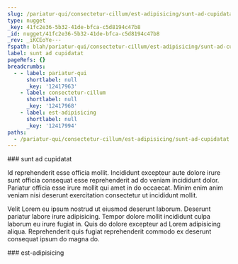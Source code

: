 ```yaml
---
slug: /pariatur-qui/consectetur-cillum/est-adipisicing/sunt-ad-cupidatat
type: nugget
_key: 41fc2e36-5b32-41de-bfca-c5d8194c47b8
_id: nugget/41fc2e36-5b32-41de-bfca-c5d8194c47b8
_rev: _iKCEoYe---
fspath: blah/pariatur-qui/consectetur-cillum/est-adipisicing/sunt-ad-cupidatat.md
label: sunt ad cupidatat
pageRefs: {}
breadcrumbs:
  - - label: pariatur-qui
      shortlabel: null
      _key: '12417963'
    - label: consectetur-cillum
      shortlabel: null
      _key: '12417968'
    - label: est-adipisicing
      shortlabel: null
      _key: '12417994'
paths:
  - /pariatur-qui/consectetur-cillum/est-adipisicing/sunt-ad-cupidatat
---
```


<NuggetArea>
<Nugget slug="/pariatur-qui/consectetur-cillum/est-adipisicing/sunt-ad-cupidatat" type="nugget" _key="41fc2e36-5b32-41de-bfca-c5d8194c47b8" _id="nugget/41fc2e36-5b32-41de-bfca-c5d8194c47b8" _rev="_iKCEoYe---" fspath="blah/pariatur-qui/consectetur-cillum/est-adipisicing/sunt-ad-cupidatat.md" label="sunt ad cupidatat" paths="/pariatur-qui/consectetur-cillum/est-adipisicing/sunt-ad-cupidatat">
<NuggetBody>
### sunt ad cupidatat

Id reprehenderit esse officia mollit. Incididunt excepteur aute dolore irure sunt officia consequat esse reprehenderit ad do veniam incididunt dolor. Pariatur officia esse irure mollit qui amet in do occaecat. Minim enim anim veniam nisi deserunt exercitation consectetur ut incididunt mollit.

Velit Lorem eu ipsum nostrud ut eiusmod deserunt laborum. Deserunt pariatur labore irure adipisicing. Tempor dolore mollit incididunt culpa laborum eu irure fugiat in. Quis do dolore excepteur ad Lorem adipisicing aliqua. Reprehenderit quis fugiat reprehenderit commodo ex deserunt consequat ipsum do magna do.

</NuggetBody>
<Breadcrumbs>
<Crumbs>
<Crumb _key="12417963" label="pariatur-qui" /><Crumb _key="12417968" label="consectetur-cillum" /><Crumb _key="12417994" label="est-adipisicing" />
</Crumbs>
</Breadcrumbs>
</Nugget>

<NuggetsInbound>
</NuggetsInbound>
<NuggetsOutbound>
</NuggetsOutbound>
</NuggetArea>
<PassagesInbound>
<Passage direction="inbound" type="passage" _key="12417994" _id="passage/12417994" _rev="_iKCEoYW---" label="est-adipisicing" passage="est-adipisicing" fspath="blah/pariatur-qui/consectetur-cillum/est-adipisicing" paths="/pariatur-qui/consectetur-cillum/est-adipisicing" slug="/pariatur-qui/consectetur-cillum/est-adipisicing">
<NuggetBody>
### est-adipisicing

</NuggetBody>
<Breadcrumbs>
<Crumbs>
<Crumb _key="12417963" label="pariatur-qui" /><Crumb _key="12417968" label="consectetur-cillum" />
</Crumbs>
</Breadcrumbs>
</Passage>

</PassagesInbound>
<PassagesOutbound>
</PassagesOutbound>